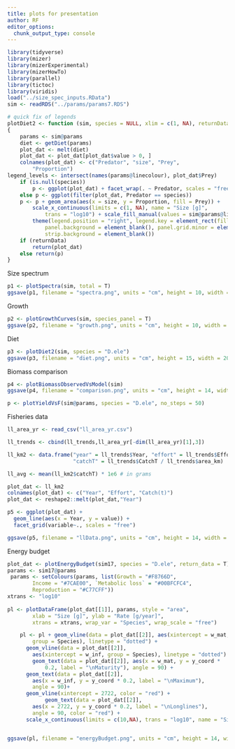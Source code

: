 ```yaml
---
title: plots for presentation
author: RF
editor_options: 
  chunk_output_type: console
---
```



```r
library(tidyverse)
library(mizer)
library(mizerExperimental)
library(mizerHowTo)
library(parallel)
library(tictoc)
library(viridis)
load("../size_spec_inputs.RData")
sim <- readRDS("../params/params7.RDS")
```

```r
# quick fix of legends
plotDiet2 <- function (sim, species = NULL, xlim = c(1, NA), returnData = F) 
{
    params <- sim@params
    diet <- getDiet(params)
    plot_dat <- melt(diet)
    plot_dat <- plot_dat[plot_dat$value > 0, ]
    colnames(plot_dat) <- c("Predator", "size", "Prey", 
        "Proportion")
legend_levels <- intersect(names(params@linecolour), plot_dat$Prey)
    if (is.null(species)) 
        p <- ggplot(plot_dat) + facet_wrap(. ~ Predator, scales = "free")
    else p <- ggplot(filter(plot_dat, Predator == species))
    p <- p + geom_area(aes(x = size, y = Proportion, fill = Prey)) + 
        scale_x_continuous(limits = c(1, NA), name = "Size [g]", 
            trans = "log10") + scale_fill_manual(values = sim@params@linecolour[legend_levels]) + 
        theme(legend.position = "right", legend.key = element_rect(fill = "white"), 
            panel.background = element_blank(), panel.grid.minor = element_line(color = "gray"), 
            strip.background = element_blank())
    if (returnData) 
        return(plot_dat)
    else return(p)
}

```



Size spectrum

```r


p1 <- plotSpectra(sim, total = T)
ggsave(p1, filename = "spectra.png", units = "cm", height = 10, width = 20)

```


Growth


```r

p2 <- plotGrowthCurves(sim, species_panel = T)
ggsave(p2, filename = "growth.png", units = "cm", height = 10, width = 20)

```

Diet

```r

p3 <- plotDiet2(sim, species = "D.ele")
ggsave(p3, filename = "diet.png", units = "cm", height = 15, width = 20)


```


Biomass comparison


```r

p4 <- plotBiomassObservedVsModel(sim)
ggsave(p4, filename = "comparison.png", units = "cm", height = 14, width = 20)


```

```r


p <- plotYieldVsF(sim@params, species = "D.ele", no_steps = 50)


```


Fisheries data


```r

ll_area_yr <- read_csv("ll_area_yr.csv")

ll_trends <- cbind(ll_trends,ll_area_yr[-dim(ll_area_yr)[1],3])

ll_km2 <- data.frame("year" = ll_trends$Year, "effort" = ll_trends$Effort/ll_trends$area_km,
                     "catchT" = ll_trends$CatchT / ll_trends$area_km)

ll_avg <- mean(ll_km2$catchT) * 1e6 # in grams

plot_dat <- ll_km2
colnames(plot_dat) <- c("Year", "Effort", "Catch(t)")
plot_dat <- reshape2::melt(plot_dat,"Year")

p5 <- ggplot(plot_dat) +
  geom_line(aes(x = Year, y = value)) +
  facet_grid(variable~., scales = "free")

ggsave(p5, filename = "llData.png", units = "cm", height = 14, width = 20)


```

Energy budget

```r


plot_dat <- plotEnergyBudget(sim17, species = "D.ele", return_data = T)
params <- sim17@params
 params <- setColours(params, list(Growth = "#F8766D", 
        Income = "#7CAE00", `Metabolic loss` = "#00BFCFC4", 
        Reproduction = "#C77CFF"))
xtrans <- "log10"
 
pl <- plotDataFrame(plot_dat[[1]], params, style = "area", 
        xlab = "Size [g]", ylab = "Rate [g/year]", 
        xtrans = xtrans, wrap_var = "Species", wrap_scale = "free")

    pl <- pl + geom_vline(data = plot_dat[[2]], aes(xintercept = w_mat, 
        group = Species), linetype = "dotted") + 
      geom_vline(data = plot_dat[[2]], 
        aes(xintercept = w_inf, group = Species), linetype = "dotted") + 
        geom_text(data = plot_dat[[2]], aes(x = w_mat, y = y_coord * 
            0.2, label = "\nMaturity"), angle = 90) + 
      geom_text(data = plot_dat[[2]], 
        aes(x = w_inf, y = y_coord * 0.2, label = "\nMaximum"), 
        angle = 90)+
      geom_vline(xintercept = 2722, color = "red") +
            geom_text(data = plot_dat[[2]], 
        aes(x = 2722, y = y_coord * 0.2, label = "\nLonglines"), 
        angle = 90, color = "red") +
      scale_x_continuous(limits = c(10,NA), trans = "log10", name = "Size[g]")


ggsave(pl, filename = "energyBudget.png", units = "cm", height = 14, width = 20)

```


